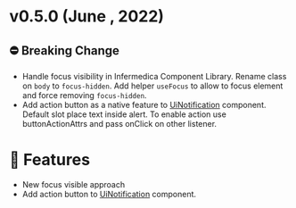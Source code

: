 
<Meta title="Releases/v0.5.x/v0.5.0/Changelog" />

# v0.5.0 (June , 2022)

## ⛔️ Breaking Change
* Handle focus visibility in Infermedica Component Library. Rename class on `body` to `focus-hidden`.
Add helper `useFocus` to allow to focus element and force removing `focus-hidden`.
* Add action button as a native feature to [UiNotification](/docs/molecules-notification--error) component. Default slot place text inside alert.
To enable action use buttonActionAttrs and pass onClick on other listener.

# 🚀 Features
* New focus visible approach
* Add action button to [UiNotification](/docs/molecules-notification--error) component.

